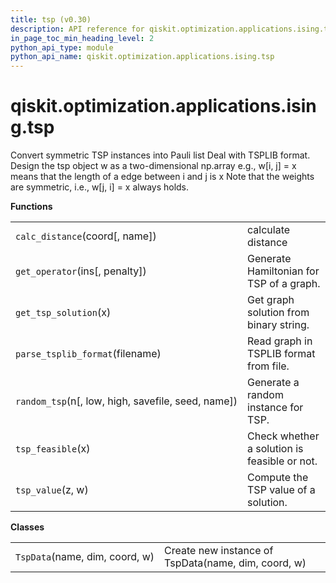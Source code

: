 ```yaml
---
title: tsp (v0.30)
description: API reference for qiskit.optimization.applications.ising.tsp in qiskit v0.30
in_page_toc_min_heading_level: 2
python_api_type: module
python_api_name: qiskit.optimization.applications.ising.tsp
---
```


<span id="module-qiskit.optimization.applications.ising.tsp" />

<span id="qiskit-optimization-applications-ising-tsp" />

# qiskit.optimization.applications.ising.tsp

Convert symmetric TSP instances into Pauli list Deal with TSPLIB format. Design the tsp object w as a two-dimensional np.array e.g., w\[i, j] = x means that the length of a edge between i and j is x Note that the weights are symmetric, i.e., w\[j, i] = x always holds.

**Functions**

|                                                     |                                              |
| --------------------------------------------------- | -------------------------------------------- |
| `calc_distance`(coord\[, name])                     | calculate distance                           |
| `get_operator`(ins\[, penalty])                     | Generate Hamiltonian for TSP of a graph.     |
| `get_tsp_solution`(x)                               | Get graph solution from binary string.       |
| `parse_tsplib_format`(filename)                     | Read graph in TSPLIB format from file.       |
| `random_tsp`(n\[, low, high, savefile, seed, name]) | Generate a random instance for TSP.          |
| `tsp_feasible`(x)                                   | Check whether a solution is feasible or not. |
| `tsp_value`(z, w)                                   | Compute the TSP value of a solution.         |

**Classes**

|                                |                                                     |
| ------------------------------ | --------------------------------------------------- |
| `TspData`(name, dim, coord, w) | Create new instance of TspData(name, dim, coord, w) |

